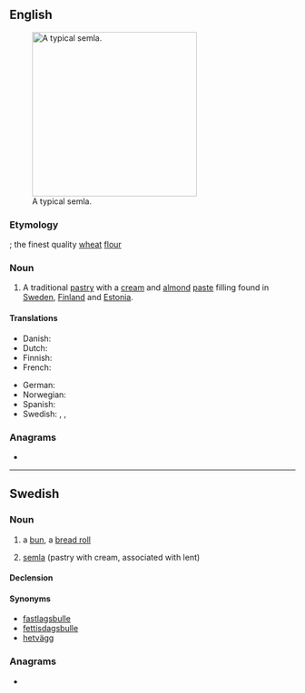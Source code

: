 ==English==
[[Image:SemlaFlickr.jpg|thumb|right|290px|A typical semla.]]

===Etymology===
{{etyl|la|en}} {{m|la|semilia}}; the finest quality [[wheat]] [[flour]]

===Noun===
{{en-noun}}

# A traditional [[pastry]] with a [[cream]] and [[almond]] [[paste]] filling found in [[Sweden]], [[Finland]] and [[Estonia]].

====Translations====
{{trans-top|pastry}}
* Danish: {{t|da|fastelavnsbolle}}
* Dutch: {{t|nl|semla}}
* Finnish: {{t+|fi|laskiaispulla}}
* French: {{t+|fr|semla}}
{{trans-mid}}
* German: {{t|de|Semla|f}}
* Norwegian: {{t|no|fastelavnsbolle}}
* Spanish: {{t|es|semla}}
* Swedish: {{t+|sv|semla|c}}, {{t+|sv|fastlagsbulle|c}}, {{t|sv|fettisdagsbulle|c}}
{{trans-bottom}}

===Anagrams===
* {{anagrams|en|EMALS|Lemas|Salem|Selma|Smale|Smeal|almes|amels|lames|lamés|leams|males|meals|melas|mesal}}

----

==Swedish==
{{wikipedia|lang=sv}}

===Noun===
{{sv-noun|c}}

# {{lb|sv|Finland}} a [[bun]], a [[bread roll]]
# {{lb|sv|Sweden}} [[#English|semla]] (pastry with cream, associated with lent)

====Declension====
{{sv-infl-noun-c-or|seml}}

====Synonyms====
* [[fastlagsbulle]]
* [[fettisdagsbulle]]
* [[hetvägg]]

===Anagrams===
* {{anagrams|sv|males|smale}}